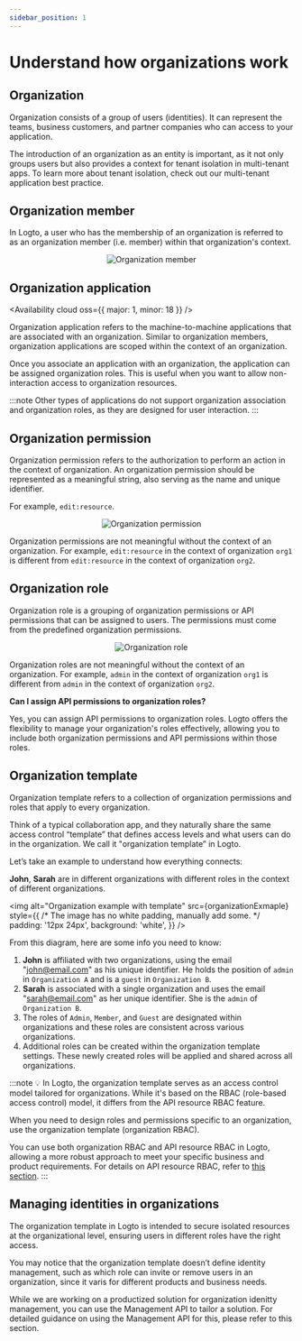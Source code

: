 ```yaml
---
sidebar_position: 1
---
```




# Understand how organizations work

## Organization

Organization consists of a group of users (identities). It can represent the teams, business customers, and partner companies who can access to your application.

The introduction of an organization as an entity is important, as it not only groups users but also provides a context for tenant isolation in multi-tenant apps. To learn more about tenant isolation, check out our multi-tenant application best practice.

## Organization member

In Logto, a user who has the membership of an organization is referred to as an organization member (i.e. member) within that organization's context.

<center>
  <img alt="Organization member" src={organizationMembers} width={720} />
</center>

## Organization application

<Availability cloud oss={{ major: 1, minor: 18 }} />

Organization application refers to the machine-to-machine applications that are associated with an organization. Similar to organization members, organization applications are scoped within the context of an organization.

Once you associate an application with an organization, the application can be assigned organization roles. This is useful when you want to allow non-interaction access to organization resources.

:::note
Other types of applications do not support organization association and organization roles, as they are designed for user interaction.
:::

## Organization permission

Organization permission refers to the authorization to perform an action in the context of organization. An organization permission should be represented as a meaningful string, also serving as the name and unique identifier.

For example, `edit:resource`.

<center>
  <img alt="Organization permission" src={organizationPermission} width={720} />
</center>

Organization permissions are not meaningful without the context of an organization. For example, `edit:resource` in the context of organization `org1` is different from `edit:resource` in the context of organization `org2`.

## Organization role

Organization role is a grouping of organization permissions or API permissions that can be assigned to users. The permissions must come from the predefined organization permissions.

<center>
  <img alt="Organization role" src={organizationRole} width={720} />
</center>

Organization roles are not meaningful without the context of an organization. For example, `admin` in the context of organization `org1` is different from `admin` in the context of organization `org2`.

**Can I assign API permissions to organization roles?**

Yes, you can assign API permissions to organization roles. Logto offers the flexibility to manage your organization's roles effectively, allowing you to include both organization permissions and API permissions within those roles.

## Organization template

Organization template refers to a collection of organization permissions and roles that apply to every organization.

Think of a typical collaboration app, and they naturally share the same access control “template” that defines access levels and what users can do in the organization. We call it "organization template” in Logto.

Let’s take an example to understand how everything connects:

**John**, **Sarah** are in different organizations with different roles in the context of different organizations.

<img
  alt="Organization example with template"
  src={organizationExmaple}
  style={{
    /* The image has no white padding, manually add some. */
    padding: '12px 24px',
    background: 'white',
  }}
/>

From this diagram, here are some info you need to know:

1. **John** is affiliated with two organizations, using the email "john@email.com" as his unique identifier. He holds the position of `admin` in `Organization A` and is a `guest` in `Organization B`.
2. **Sarah** is associated with a single organization and uses the email "sarah@email.com" as her unique identifier. She is the `admin` of `Organization B`.
3. The roles of `Admin`, `Member`, and `Guest` are designated within organizations and these roles are consistent across various organizations.
4. Additional roles can be created within the organization template settings. These newly created roles will be applied and shared across all organizations.

:::note
💡 In Logto, the organization template serves as an access control model tailored for organizations. While it's based on the RBAC (role-based access control) model, it differs from the API resource RBAC feature.

When you need to design roles and permissions specific to an organization, use the organization template (organization RBAC).

You can use both organization RBAC and API resource RBAC in Logto, allowing a more robust approach to meet your specific business and product requirements. For details on API resource RBAC, refer to [this section](https://docs.logto.io/docs/recipes/rbac/).
:::

## Managing identities in organizations

The organization template in Logto is intended to secure isolated resources at the organizational level, ensuring users in different roles have the right access.

You may notice that the organization template doesn’t define identity management, such as which role can invite or remove users in an organization, since it varis for different products and business needs.

While we are working on a productized solution for organization idenitty management, you can use the Management API to tailor a solution. For detailed guidance on using the Management API for this, please refer to this section.
